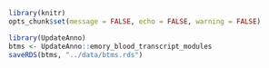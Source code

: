 ```r
library(knitr)
opts_chunk$set(message = FALSE, echo = FALSE, warning = FALSE)
```

```r
library(UpdateAnno)
btms <- UpdateAnno::emory_blood_transcript_modules
saveRDS(btms, "../data/btms.rds")
```